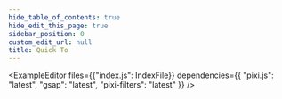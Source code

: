 ```yaml
---
hide_table_of_contents: true
hide_edit_this_page: true
sidebar_position: 0
custom_edit_url: null
title: Quick To
---
```


<ExampleEditor
  files={{"index.js": IndexFile}}
  dependencies={{ "pixi.js": "latest", "gsap": "latest", "pixi-filters": "latest" }}
 />
